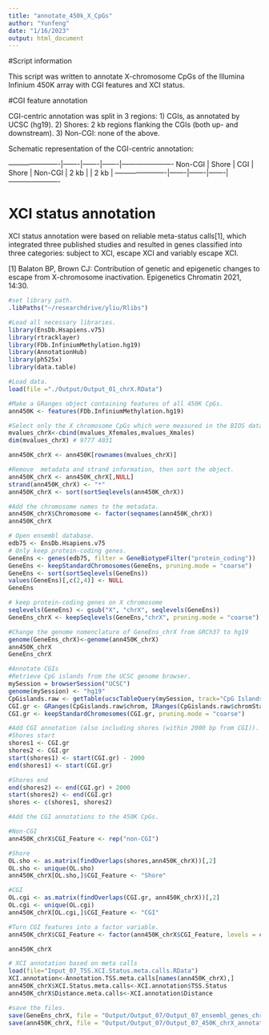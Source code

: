 ```yaml
---
title: "annotate_450k_X_CpGs"
author: "Yunfeng"
date: "1/16/2023"
output: html_document
---
```

#Script information

This script was written to annotate X-chromosome CpGs of the Illumina Infinium 450K array with CGI features and XCI status.

#CGI feature annotation

CGI-centric annotation was split in 3 regions:
1)	CGIs, as annotated by UCSC (hg19).
2)	Shores: 2 kb regions flanking the CGIs (both up- and downstream).
3)	Non-CGI: none of the above.

Schematic representation of the CGI-centric annotation:

----------------------|-------|-------|-------|----------------------
       Non-CGI        | Shore |  CGI  | Shore |        Non-CGI
                      | 2 kb  |       | 2 kb  |
----------------------|-------|-------|-------|----------------------

# XCI status annotation
XCI status annotation were based on reliable meta-status calls[1], which integrated three published studies and resulted in genes classified into three categories: subject to XCI, escape XCI and variably escape XCI.

[1] Balaton BP, Brown CJ: Contribution of genetic and epigenetic changes to escape from X-chromosome inactivation. Epigenetics Chromatin 2021, 14:30.

```r
#set library path.
.libPaths("~/researchdrive/yliu/Rlibs")
```


```r
#Load all necessary libraries.
library(EnsDb.Hsapiens.v75)
library(rtracklayer)
library(FDb.InfiniumMethylation.hg19)
library(AnnotationHub)
library(ph525x)
library(data.table)
```

```r
#Load data.
load(file ="./Output/Output_01_chrX.RData")

#Make a GRanges object containing features of all 450K CpGs.
ann450K <- features(FDb.InfiniumMethylation.hg19)

#Select only the X chromosome CpGs which were measured in the BIOS data.
mvalues_chrX<-cbind(mvalues_Xfemales,mvalues_Xmales)
dim(mvalues_chrX) # 9777 4031

ann450K_chrX <- ann450K[rownames(mvalues_chrX)]

#Remove  metadata and strand information, then sort the object.
ann450K_chrX <- ann450K_chrX[,NULL]
strand(ann450K_chrX) <- "*"
ann450K_chrX <- sort(sortSeqlevels(ann450K_chrX))

#Add the chromosome names to the metadata.
ann450K_chrX$Chromosome <- factor(seqnames(ann450K_chrX))
ann450K_chrX
```

```r
# Open ensembl database.
edb75 <- EnsDb.Hsapiens.v75
# Only keep protein-coding genes.
GeneEns <- genes(edb75, filter = GeneBiotypeFilter("protein_coding"))
GeneEns <- keepStandardChromosomes(GeneEns, pruning.mode = "coarse")
GeneEns <- sort(sortSeqlevels(GeneEns))
values(GeneEns)[,c(2,4)] <- NULL
GeneEns

# keep protein-coding genes on X chromosome
seqlevels(GeneEns) <- gsub("X", "chrX", seqlevels(GeneEns))
GeneEns_chrX <- keepSeqlevels(GeneEns,"chrX", pruning.mode = "coarse")
```

```r
#Change the genome nomenclature of GeneEns_chrX from GRCh37 to hg19
genome(GeneEns_chrX)<-genome(ann450K_chrX) 
ann450K_chrX
GeneEns_chrX
```


```r
#Annotate CGIs
#Retrieve CpG islands from the UCSC genome browser.
mySession = browserSession("UCSC")
genome(mySession) <- "hg19"
CpGislands.raw <- getTable(ucscTableQuery(mySession, track="CpG Islands",table="cpgIslandExt"))
CGI.gr <- GRanges(CpGislands.raw$chrom, IRanges(CpGislands.raw$chromStart+1, CpGislands.raw$chromEnd), name=CpGislands.raw$name)
CGI.gr <- keepStandardChromosomes(CGI.gr, pruning.mode = "coarse")

#Add CGI annotation (also including shores (within 2000 bp from CGI)).
#Shores start
shores1 <- CGI.gr
shores2 <- CGI.gr
start(shores1) <- start(CGI.gr) - 2000
end(shores1) <- start(CGI.gr)

#Shores end
end(shores2) <- end(CGI.gr) + 2000
start(shores2) <- end(CGI.gr) 
shores <- c(shores1, shores2)

#Add the CGI annotations to the 450K CpGs.

#Non-CGI
ann450K_chrX$CGI_Feature <- rep("non-CGI")

#Shore
OL.sho <- as.matrix(findOverlaps(shores,ann450K_chrX))[,2]
OL.sho <- unique(OL.sho)
ann450K_chrX[OL.sho,]$CGI_Feature <- "Shore"

#CGI
OL.cgi <- as.matrix(findOverlaps(CGI.gr, ann450K_chrX))[,2]
OL.cgi <- unique(OL.cgi)
ann450K_chrX[OL.cgi,]$CGI_Feature <- "CGI"

#Turn CGI features into a factor variable.
ann450K_chrX$CGI_Feature <- factor(ann450K_chrX$CGI_Feature, levels = c("CGI", "Shore", "non-CGI"))

ann450K_chrX
```


```r
# XCI annotation based on meta calls
load(file="Input_07_TSS.XCI.Status.meta.calls.RData")
XCI.annotation<-Annotation.TSS.meta.calls[names(ann450K_chrX),]
ann450K_chrX$XCI.Status.meta.calls<-XCI.annotation$TSS.Status
ann450K_chrX$Distance.meta.calls<-XCI.annotation$Distance
```


```r
#save the files.
save(GeneEns_chrX, file = "Output/Output_07/Output_07_ensembl_genes_chrX.RData")
save(ann450K_chrX, file = "Output/Output_07/Output_07_450K_chrX_annotation.RData")
```
